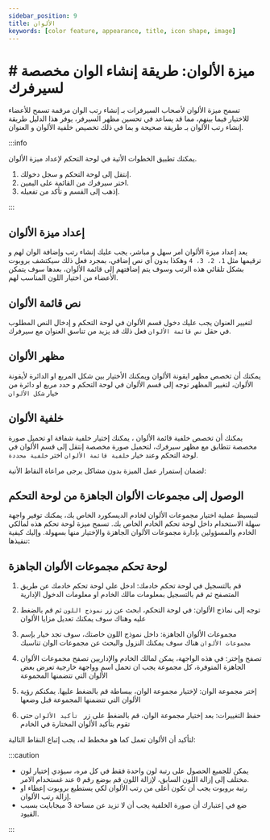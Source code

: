 ```yaml
---
sidebar_position: 9
title: الألوان
keywords: [color feature, appearance, title, icon shape, image] 
---
```


# # ميزة الألوان: طريقة إنشاء الوان مخصصة لسيرفرك

تسمح ميزة الألوان لأصحاب السيرفرات بـ إنشاء رتب الوان مرقمة تسمح للأعضاء للاختيار فيما بينهم، مما قد يساعد في تحسين مظهر السيرفر، يوفر هذا الدليل طريقة إنشاء رتب الألوان بـ طريقة صحيحة و بما في ذلك تخصيص خلفية الألوان و العنوان.

:::info

يمكنك تطبيق الخطوات الأتية في لوحة التحكم لإعداد ميزة الألوان.

1. إنتقل إلى لوحة التحكم و سجل دخولك. 
2. اختر سيرفرك من القائمة على اليمين.
3. إذهب إلى القسم و تأكد من تفعيله. 

:::

## إعداد ميزة الألوان

يعد إعداد ميزة الألوان امر سهل و مباشر، يجب عليك إنشاء رتب وإضافة الوان لهم و ترقيمها مثل `1، 2، 3، 4` وهكذا بدون أي نص إضافي، بمجرد فعل ذلك سيكتشف بروبوت بشكل تلقائي هذه الرتب وسوف يتم إضافتهم إلى قائمة الألوان، بعدها سوف يتمكن الأعضاء من اختيار اللون المناسب لهم.

## نص قائمة الألوان 

لتغيير العنوان يجب عليك دخول قسم الألوان في لوحة التحكم و إدخال النص المطلوب في حقل `نص قائمة الألوان` فعل ذلك قد يزيد من تناسق العنوان مع سيرفرك.

## مظهر الألوان

يمكنك أن تخصص مظهر ايقونة الألوان ويمكنك الأختيار بين شكل المربع او الدائرة لأيقونة الألوان، لتغيير المظهر توجه إلى قسم الألوان في لوحة التحكم و حدد مربع او دائرة من خيار `شكل الألوان`

## خلفية الألوان

يمكنك أن تخصص خلفية قائمة الألوان ، يمكنك إختيار خلفية شفافة او تحميل صورة مخصصة تتطابق مع مظهر سيرفرك، لتحميل صورة مخصصة إنتقل إلى قسم الألوان في لوحة التحكم وعند خيار `خلفية قائمة الألوان` اختر `خلفية محددة`.

لضمان إستمرار عمل الميزة بدون مشاكل يرجى مراعاة النقاط الأتية:

## الوصول إلى مجموعات الألوان الجاهزة من لوحة التحكم

لتبسيط عملية اختيار مجموعات الألوان لخادم الديسكورد الخاص بك، يمكنك توفير واجهة سهلة الاستخدام داخل لوحة تحكم الخادم الخاص بك. تسمح ميزة لوحة تحكم هذه لمالكي الخادم والمسؤولين بإدارة مجموعات الألوان الجاهزة والإختيار منها بسهولة. وإليك كيفية تنفيذها:

## لوحة تحكم مجموعات الألوان الجاهزة

1. قم بالتسجيل في لوحة تحكم خادمك: ادخل على لوحة تحكم خادمك عن طريق المتصفح ثم قم بالتسجيل بمعلومات مالك الخادم او معلومات الدخول الإدارية

2. توجه إلى نماذج الألوان: في لوحة التحكم، ابحث عن زر `نموذج اللون` ثم قم بالضغط عليه وهناك سوف يمكنك تعديل مزايا الألوان

3. مجموعات الألوان الجاهزة: داخل نموذج اللون خاصتك، سوف تجد خيار بإسم `مجموعات الألوان` هناك سوف يمكنك النزول والبحث عن مجموعات الوان تناسبك

4. تصفح وإختر: في هذه الواجهة، يمكن لمالك الخادم والإداريين تصفح مجموعات الألوان الجاهزة المتوفرة، كل مجموعة يجب ان تحمل اسم وواجهة خارجية تعرض بعض الألوان التي تتضمنها المجموعة

5. إختر مجموعة الوان: لإختيار مجموعة الوان، ببساطة قم بالضغط عليها. يمكنكم رؤية الألوان التي تتضمنها المجموعة قبل وضعها

6. حفظ التغييرات: بعد إختيار مجموعة الوان، قم بالضغط على زر ` تأكيد الألوان` حتى تقوم بتأكيد الألوان المختارة في الخادم

لتأكيد أن الألوان تعمل كما هو مخطط له، يجب إتباع النقاط التالية:

:::caution

- يمكن للجميع الحصول على رتبة لون واحدة فقط في كل مره، سيؤدي إختيار لون مختلف إلى إزالة اللون السابق، لإزالة اللون قم بوضع رقم `0` عند غستخدام الامر.
- رتبة بروبوت يجب أن تكون أعلى من رتب الألوان لكي يستطيع بروبوت إعطاء او إزالة رتب الألوان.
- ضع في إعتبارك أن صورة الخلفية يجب أن لا تزيد عن مساحة 3 ميجابايت بسبب القيود.

:::
